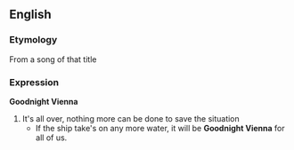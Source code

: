 ==English==
===Etymology===
From a song of that title
===Expression===
'''Goodnight Vienna'''
# It's all over, nothing more can be done to save the situation
#* If the ship take's on any more water, it will be '''Goodnight Vienna''' for all of us.